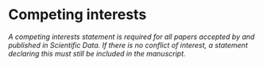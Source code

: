 # Competing interests

_A competing interests statement is required for all papers accepted by and published in Scientific Data. If there is no conflict of interest, a statement declaring this must still be included in the manuscript._